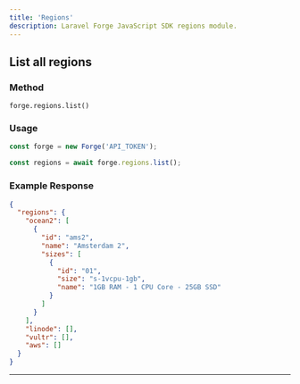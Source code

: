 ```yaml
---
title: 'Regions'
description: Laravel Forge JavaScript SDK regions module.
---
```


## List all regions

### Method

`forge.regions.list()`

### Usage

```js lineNumbers=true
const forge = new Forge('API_TOKEN');

const regions = await forge.regions.list();
```

### Example Response

```json lineNumbers=true
{
  "regions": {
    "ocean2": [
      {
        "id": "ams2",
        "name": "Amsterdam 2",
        "sizes": [
          {
            "id": "01",
            "size": "s-1vcpu-1gb",
            "name": "1GB RAM - 1 CPU Core - 25GB SSD"
          }
        ]
      }
    ],
    "linode": [],
    "vultr": [],
    "aws": []
  }
}
```

---
